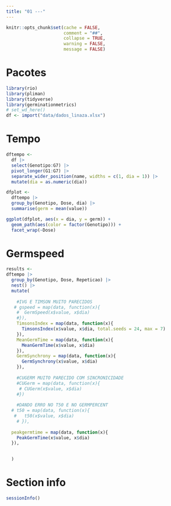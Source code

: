 ```yaml
---
title: "01 ---"
---
```


```r
knitr::opts_chunk$set(cache = FALSE,
                      comment = "##",
                      collapse = TRUE,
                      warning = FALSE,
                      message = FALSE)

```


# Pacotes


```r
library(rio)
library(pliman)
library(tidyverse)
library(germinationmetrics)
# set_wd_here()
df <- import("data/dados_linaza.xlsx")


```

# Tempo
```r

dftempo <- 
  df |> 
  select(Genotipo:G7) |> 
  pivot_longer(G1:G7) |> 
  separate_wider_position(name, widths = c(1, dia = 1)) |> 
  mutate(dia = as.numeric(dia))

dfplot <- 
  dftempo |> 
  group_by(Genotipo, Dose, dia) |> 
  summarise(germ = mean(value))

ggplot(dfplot, aes(x = dia, y = germ)) +
  geom_path(aes(color = factor(Genotipo))) +
  facet_wrap(~Dose)

```

# Germspeed
```r
results <- 
dftempo |> 
  group_by(Genotipo, Dose, Repeticao) |> 
  nest() |> 
  mutate(
    
    #IVG E TIMSON MUITO PARECIDOS
   # gspeed = map(data, function(x){
    #  GermSpeed(x$value, x$dia)
    #}),
    TimsonsIndex = map(data, function(x){
      TimsonsIndex(x$value, x$dia, total.seeds = 24, max = 7)
    }),
    MeanGermTime = map(data, function(x){
      MeanGermTime(x$value, x$dia)
    }),
    GermSynchrony = map(data, function(x){
      GermSynchrony(x$value, x$dia)
    }),
    
    #CUGERM MUITO PARECIDO COM SINCRONICIDADE
    #CUGerm = map(data, function(x){
     # CUGerm(x$value, x$dia)
    #})
    
    #DANDO ERRO NO T50 E NO GERMPERCENT
  # t50 = map(data, function(x){
   #   t50(x$value, x$dia)
    # }),
  
  peakgermtime = map(data, function(x){
    PeakGermTime(x$value, x$dia)
  }),
  

  )

```


# Section info
```r
sessionInfo()
```

